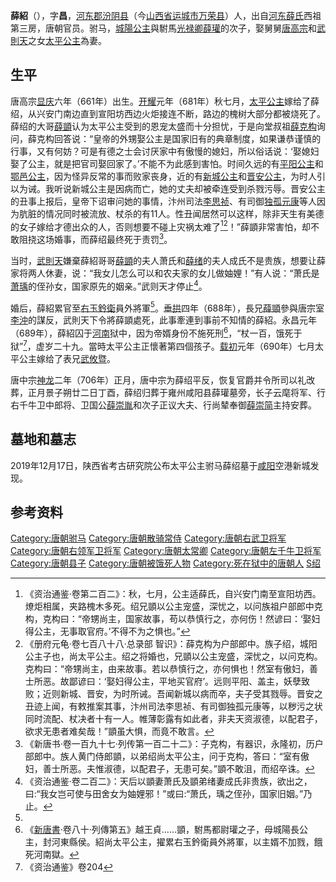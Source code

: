 '''薛紹'''（{{bd|661年||689年|CatIdx=Xue,薛}}），字'''昌'''，[[河東郡_(中國)|河东郡]][[汾阴县|汾阴县]]（今[[山西省|山西省]][[运城市|运城市]][[万荣县|万荣县]]）人，出自[[河东薛氏|河东薛氏]]西祖第三房，唐朝官员。驸马，[[城阳公主_(唐朝)|城陽公主]]與駙馬[[光禄卿|光禄卿]][[薛瓘|薛瓘]]的次子，娶舅舅[[唐高宗|唐高宗]]和[[武則天|武則天]]之女[[太平公主|太平公主]]為妻。

== 生平 ==
唐高宗[[显庆|显庆]]六年（661年）出生。[[开耀|开耀]]元年（681年）秋七月，[[太平公主|太平公主]]嫁给了薛绍，从兴安门南边直到宣阳坊西边火炬接连不断，路边的槐树大部分都被烧死了。薛绍的大哥[[薛顗|薛顗]]认为太平公主受到的恩宠太盛而十分担忧，于是向堂叔祖[[薛克构|薛克构]]询问，薛克构回答说：“皇帝的外甥娶公主是国家旧有的典章制度，如果谦恭谨慎的行事，又有何妨？可是有德之士会讨厌家中有傲慢的媳妇，所以俗话说：‘娶媳妇娶了公主，就是把官司娶回家了。’不能不为此感到害怕。时间久远的有[[平陽公主_(漢景帝之女)|平阳公主]]和[[鄂邑公主|鄂邑公主]]，因为怪异反常的事而败家丧身，近的有[[新城公主|新城公主]]和[[晋安公主_(唐朝)|晋安公主]]，为时人引以为诫。我听说新城公主是因病而亡，她的丈夫却被牵连受到杀戮污辱。晋安公主的丑事上报后，皇帝下诏审问她的事情，汴州司法[[李思祯|李思祯]]、有司御[[独孤元康|独孤元康]]等人因为肮脏的情况同时被流放、杖杀的有11人。性丑闻居然可以这样，除非天生有美德的女子嫁给才德出众的人，否则想要不碰上灾祸太难了<ref>《资治通鉴·卷第二百二》：秋，七月，公主适薛氏，自兴安门南至宣阳坊西。燎炬相属，夹路槐木多死。绍兄顗以公主宠盛，深忧之，以问族祖户部郎中克构，克构曰：“帝甥尚主，国家故事，苟以恭慎行之，亦何伤！然谚曰：‘娶妇得公主，无事取官府。’不得不为之惧也。”</ref><ref>《册府元龟·卷七百八十八·总录部 智识》：薛克构为户部郎中。族子绍，城阳公主子也，尚太平公主。绍之将婚也，兄顗以公主宠盛，深忧之，以问克构。克构曰：“帝甥尚主，由来故事。若以恭慎行之，亦何惧也！然室有傲妇，善士所恶。故鄙谚曰：‘娶妇得公主，平地买官府’。远则平阳、盖主，妖孽致败；近则新城、晋安，为时所诫。吾闻新城以病而卒，夫子受其戮辱。晋安之丑迹上闻，有敕推案其事，汴州司法李思祯、有司御独孤元康等，以秽污之状同时流配、杖决者十有一人。帷薄彰露有如此者，非夫天资淑德，以配君子，欲求无患者难矣哉！”顗虽大惧，而竟不敢言。</ref>！”薛顗非常害怕，却不敢阻挠这场婚事，而薛绍最终死于责罚<ref>《新唐书·卷一百九十七·列传第一百二十二》：子克构，有器识，永隆初，历户部郎中。族人黄门侍郎顗，以弟绍尚太平公主，问于克构，答曰：“室有傲妇，善士所恶。夫惟淑德，以配君子，无患可矣。”顗不敢沮，而绍卒诛。</ref>。

当时，[[武則天|武則天]]嫌棄薛紹哥哥[[薛顗|薛顗]]的夫人萧氏和[[薛绪|薛绪]]的夫人成氏不是贵族，想要让薛家将两人休妻，说：“我女儿怎么可以和农夫家的女儿做妯娌！”有人说：“萧氏是[[萧瑀|萧瑀]]的侄孙女，国家原先的姻亲。”武则天才停止<ref>《资治通鉴·卷二百二》：天后以顗妻萧氏及顗弟绪妻成氏非贵族，欲出之，曰:“我女岂可使与田舍女为妯娌邪！”或曰:“萧氏，瑀之侄孙，国家旧姻。”乃止。</ref>。

婚后，薛紹累官至[[右玉鈐衛|右玉鈐衛]]員外將軍<ref name=a1/>。[[垂拱|垂拱]]四年（688年），長兄[[薛顗|薛顗]]參與唐宗室[[李冲_(唐朝)|李沖]]的謀反，武則天下令將薛顗處死，此事牽連到事前不知情的薛紹。永昌元年（689年），薛紹囚于[[河南县_(秦朝)|河南]]狱中，因为帝婿身份不施死刑<ref name="a1">《[[新唐書|新唐書]]·卷八十·列傳第五》越王貞……顗，駙馬都尉瓘之子，母城陽長公主，封河東縣侯。紹尚太平公主，擢累右玉鈐衛員外將軍，以主婿不加戮，餓死河南獄。</ref>，“杖一百，饿死于狱”<ref>《资治通鉴》卷204</ref>，虚岁二十九。當時太平公主正懷著第四個孩子。[[载初_(唐朝)|载初]]元年（690年）七月太平公主嫁给了表兄[[武攸暨|武攸暨]]。

唐中宗[[神龍_(年號)|神龙]]二年（706年）正月，唐中宗为薛绍平反，恢复官爵并令所司以礼改葬，正月景子朔廿二日丁酉，薛绍归葬于雍州咸阳县薛瓘墓旁，长子云麾将军、行右千牛卫中郎将、卫国公[[薛崇胤|薛崇胤]]和次子正议大夫、行尚辇奉御[[薛崇简|薛崇简]]主持安葬。

==墓地和墓志==
2019年12月17日，陕西省考古研究院公布太平公主驸马薛绍墓于[[咸阳|咸阳]]空港新城发现。

==参考资料==
{{reflist}}

{{DEFAULTSORT:X}}
[[Category:唐朝驸马|Category:唐朝驸马]]
[[Category:唐朝散骑常侍|Category:唐朝散骑常侍]]
[[Category:唐朝右武卫将军|Category:唐朝右武卫将军]]
[[Category:唐朝右领军卫将军|Category:唐朝右领军卫将军]]
[[Category:唐朝太常卿|Category:唐朝太常卿]]
[[Category:唐朝左千牛卫将军|Category:唐朝左千牛卫将军]]
[[Category:唐朝县子|Category:唐朝县子]]
[[Category:唐朝被饿死人物|Category:唐朝被饿死人物]]
[[Category:死在狱中的唐朝人|Category:死在狱中的唐朝人]]
[[Category:河东薛氏|S绍]]
